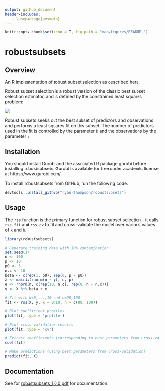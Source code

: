 ```yaml
---
output: github_document
header-includes:
   - \usepackage{amsmath}
---
```


```r
knitr::opts_chunk$set(echo = T, fig.path = "man/figures/README-")
```

# robustsubsets

## Overview

An R implementation of robust subset selection as described here.

Robust subset selection is a robust version of the classic best subset selection estimator, and is 
defined by the constrained least squares problem:

![](man/figures/Tex2Img_1589074386.png)<!-- -->

Robust subsets seeks out the best subset of predictors and observations and performs a least squares fit on 
this subset. The number of predictors used in the fit is controlled by the parameter `k` and the 
observations by the parameter `h`.

## Installation

You should install Gurobi and the associated R package gurobi before installing robustsubsets.
Gurobi is available for free under academic license at https://www.gurobi.com/.

To install robustsubsets from GitHub, run the following code.

``` r
devtools::install_github("ryan-thompson/robustsubsets")
```

## Usage

The `rss` function is the primary function for robust subset selection - it calls `rss.fit` and `rss.cv`
to fit and cross-validate the model over various values of `k` and `h`.

```r
library(robustsubsets)

# Generate training data with 10% contamination
set.seed(1)
n <- 100
p <- 10
p0 <- 5
n.c <- 10
beta <- c(rep(1, p0), rep(0, p - p0))
X <- matrix(rnorm(n * p), n, p)
e <- rnorm(n, c(rep(10, n.c), rep(0, n - n.c)))
y <- X %*% beta + e

# Fit with k=0,...,10 and h=90,100
fit <- rss(X, y, k = 0:10, h = c(90, 100))

# Plot coefficient profiles
plot(fit, type = 'profile')

# Plot cross-validation results
plot(fit, type = 'cv')

# Extract coefficients (corresponding to best parameters from cross-validation)
coef(fit)

# Make predictions (using best parameters from cross-validation)
predict(fit, X)
```

## Documentation

See for [robustsubsets_1.0.0.pdf](robustsubsets_1.0.0.pdf) for documentation.
